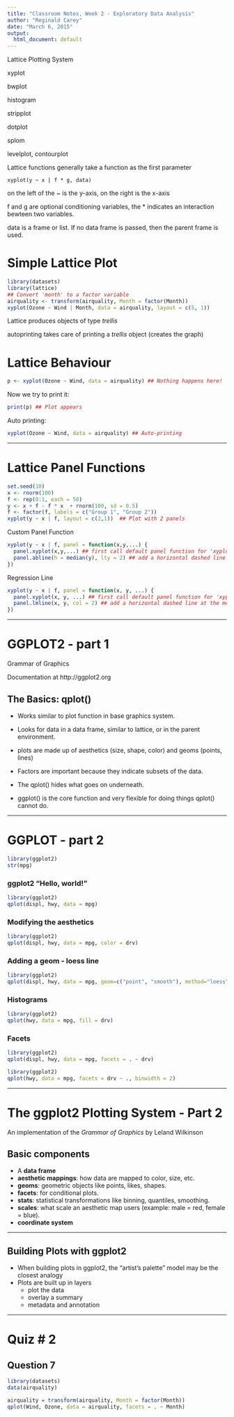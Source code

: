 ```yaml
---
title: "Classroom Notes, Week 2 - Exploratory Data Analysis"
author: "Reginald Carey"
date: "March 6, 2015"
output:
  html_document: default
---
```


Lattice Plotting System

xyplot

bwplot

histogram

stripplot

dotplot

splom

levelplot, contourplot

Lattice functions generally take a function as the first parameter

```
xyplot(y ~ x | f * g, data)
```

on the left of the ~ is the y-axis, on the right is the x-axis

f and g are optional conditioning variables, the * indicates an interaction bewteen two variables.

data is a frame or list.  If no data frame is passed, then the parent frame is used.

# Simple Lattice Plot

```r
library(datasets)
library(lattice)
## Convert 'month' to a factor variable
airquality <- transform(airquality, Month = factor(Month))
xyplot(Ozone ~ Wind | Month, data = airquality, layout = c(5, 1))
```

Lattice produces objects of type *trellis*

autoprinting takes care of printing a *trellis* object (creates the graph)

# Lattice Behaviour

```r
p <- xyplot(Ozone ~ Wind, data = airquality) ## Nothing happens here!
```

Now we try to print it:

```r
print(p) ## Plot appears
```

Auto printing:
```r
xyplot(Ozone ~ Wind, data = airquality) ## Auto-printing
```

--------

# Lattice Panel Functions

```r
set.seed(10)
x <- rnorm(100)
f <- rep(0:1, each = 50)
y <- x + f - f * x  + rnorm(100, sd = 0.5)
f <- factor(f, labels = c("Group 1", "Group 2"))
xyplot(y ~ x | f, layout = c(2,1))  ## Plot with 2 panels
```


Custom Panel Function

```r
xyplot(y ~ x | f, panel = function(x,y,...) {
  panel.xyplot(x,y,...) ## first call default panel function for 'xyplot'
  panel.abline(h = median(y), lty = 2) ## add a horizontal dashed line at the median
})
```

Regression Line

```r
xyplot(y ~ x | f, panel = function(x, y, ...) {
  panel.xyplot(x, y, ...) ## first call default panel function for 'xyplot'
  panel.lmline(x, y, col = 2) ## add a horizontal dashed line at the median
})
```

--------

# GGPLOT2 - part 1

Grammar of Graphics

Documentation at http://ggplot2.org

##  The Basics: qplot()

* Works similar to plot function in base graphics system.

* Looks for data in a data frame, similar to lattice, or in the parent environment.

* plots are made up of aesthetics (size, shape, color) and geoms (points, lines)

* Factors are important because they indicate subsets of the data.

* The qplot() hides what goes on underneath.

* ggplot() is the core function and very flexible for doing things qplot() cannot do.

--------

# GGPLOT - part 2

```r
library(ggplot2)
str(mpg)
```

### ggplot2 "Hello, world!"

```r
library(ggplot2)
qplot(displ, hwy, data = mpg)
```

### Modifying the aesthetics

```r
library(ggplot2)
qplot(displ, hwy, data = mpg, color = drv)
```

### Adding a geom - loess line

```r
library(ggplot2)
qplot(displ, hwy, data = mpg, geom=c("point", "smooth"), method="loess")
```

### Histograms

```r
library(ggplot2)
qplot(hwy, data = mpg, fill = drv)
```

### Facets

```r
library(ggplot2)
qplot(displ, hwy, data = mpg, facets = . ~ drv)
```

```r
library(ggplot2)
qplot(hwy, data = mpg, facets = drv ~ ., binwidth = 2)
```

--------

# The ggplot2 Plotting System - Part 2

An implementation of the *Grammar of Graphics* by Leland Wilkinson

## Basic components

* A **data frame**
* **aesthetic mappings**: how data are mapped to color, size, etc.
* **geoms**: geometric objects like points, likes, shapes.
* **facets**: for conditional plots.
* **stats**: statistical transformations like binning, quantiles, smoothing.
* **scales**: what scale an aesthetic map users (example: male = red, female = blue).
* **coordinate system**

--------

## Building Plots with ggplot2

* When building plots in ggplot2, the "artist's palette" model may be the closest analogy
* Plots are built up in layers
    + plot the data
    + overlay a summary
    + metadata and annotation

--------

# Quiz # 2

## Question 7

```r
library(datasets)
data(airquality)
```

```r
airquality = transform(airquality, Month = factor(Month))
qplot(Wind, Ozone, data = airquality, facets = . ~ Month)
```
